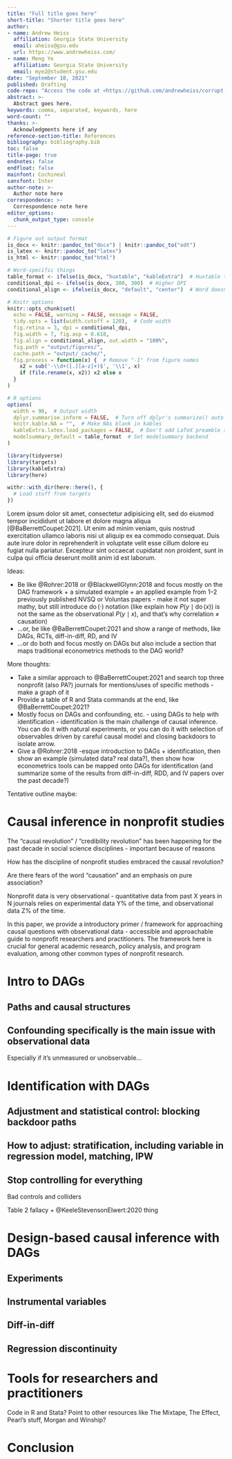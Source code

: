 ```yaml
---
title: "Full title goes here"
short-title: "Shorter title goes here"
author:
- name: Andrew Heiss
  affiliation: Georgia State University
  email: aheiss@gsu.edu
  url: https://www.andrewheiss.com/
- name: Meng Ye
  affiliation: Georgia State University
  email: mye2@student.gsu.edu
date: "September 10, 2021"
published: Drafting
code-repo: "Access the code at <https://github.com/andrewheiss/corrupt-caterpillar>"
abstract: >-
  Abstract goes here.
keywords: comma, separated, keywords, here
word-count: ""
thanks: >-
  Acknowledgments here if any
reference-section-title: References
bibliography: bibliography.bib
toc: false
title-page: true
endnotes: false
endfloat: false
mainfont: Cochineal
sansfont: Inter
author-note: >-
  Author note here
correspondence: >-
  Correspondence note here
editor_options: 
  chunk_output_type: console
---
```


```r
# Figure out output format
is_docx <- knitr::pandoc_to("docx") | knitr::pandoc_to("odt")
is_latex <- knitr::pandoc_to("latex")
is_html <- knitr::pandoc_to("html")

# Word-specific things
table_format <- ifelse(is_docx, "huxtable", "kableExtra")  # Huxtable tables
conditional_dpi <- ifelse(is_docx, 300, 300)  # Higher DPI
conditional_align <- ifelse(is_docx, "default", "center")  # Word doesn't support align

# Knitr options
knitr::opts_chunk$set(
  echo = FALSE, warning = FALSE, message = FALSE,
  tidy.opts = list(width.cutoff = 120),  # Code width
  fig.retina = 3, dpi = conditional_dpi,
  fig.width = 7, fig.asp = 0.618,
  fig.align = conditional_align, out.width = "100%",
  fig.path = "output/figures/",
  cache.path = "output/_cache/",
  fig.process = function(x) {  # Remove "-1" from figure names
    x2 = sub('-\\d+([.][a-z]+)$', '\\1', x)
    if (file.rename(x, x2)) x2 else x
  }
)

# R options
options(
  width = 90,  # Output width
  dplyr.summarise.inform = FALSE,  # Turn off dplyr's summarize() auto messages
  knitr.kable.NA = "",  # Make NAs blank in kables
  kableExtra.latex.load_packages = FALSE,  # Don't add LaTeX preamble stuff
  modelsummary_default = table_format  # Set modelsummary backend
)
```

```r
library(tidyverse)
library(targets)
library(kableExtra)
library(here)

withr::with_dir(here::here(), {
  # Load stuff from targets
})
```

Lorem ipsum dolor sit amet, consectetur adipisicing elit, sed do eiusmod tempor incididunt ut labore et dolore magna aliqua [@BaBerrettCoupet:2021]. Ut enim ad minim veniam, quis nostrud exercitation ullamco laboris nisi ut aliquip ex ea commodo consequat. Duis aute irure dolor in reprehenderit in voluptate velit esse cillum dolore eu fugiat nulla pariatur. Excepteur sint occaecat cupidatat non proident, sunt in culpa qui officia deserunt mollit anim id est laborum.


Ideas:

- Be like @Rohrer:2018 or @BlackwellGlynn:2018 and focus mostly on the DAG framework + a simulated example + an applied example from 1–2 previously published NVSQ or Voluntas papers - make it not super mathy, but still introduce $\operatorname{do}(\cdot)$ notation (like explain how $P(y \mid \operatorname{do}(x))$ is not the same as the observational $P(y \mid x)$, and that's why correlation ≠ causation)
- …or, be like @BaBerrettCoupet:2021 and show a range of methods, like DAGs, RCTs, diff-in-diff, RD, and IV
- …or do both and focus mostly on DAGs but also include a section that maps traditional econometrics methods to the DAG world?

More thoughts:

- Take a similar approach to @BaBerrettCoupet:2021 and search top three nonprofit (also PA?) journals for mentions/uses of specific methods - make a graph of it
- Provide a table of R and Stata commands at the end, like @BaBerrettCoupet:2021?
- Mostly focus on DAGs and confounding, etc. - using DAGs to help with identification - identification is the main challenge of causal inference. You can do it with natural experiments, or you can do it with selection of observables driven by careful causal model and closing backdoors to isolate arrow. 
- Give a @Rohrer:2018 -esque introduction to DAGs + identification, then show an example (simulated data? real data?), then show how econometrics tools can be mapped onto DAGs for identification (and summarize some of the results from diff-in-diff, RDD, and IV papers over the past decade?)



Tentative outline maybe:




# Causal inference in nonprofit studies

The "causal revolution" / "credibility revolution" has been happening for the past decade in social science disciplines - important because of reasons

How has the discipline of nonprofit studies embraced the causal revolution?

Are there fears of the word "causation" and an emphasis on pure association?

Nonprofit data is very observational - quantitative data from past X years in N journals relies on experimental data Y% of the time, and observational data Z% of the time. 

In this paper, we provide a introductory primer / framework for approaching causal questions with observational data - accessible and approachable guide to nonprofit researchers and practitioners. The framework here is crucial for general academic research, policy analysis, and program evaluation, among other common types of nonprofit research.


# Intro to DAGs

## Paths and causal structures

## Confounding specifically is the main issue with observational data

Especially if it's unmeasured or unobservable…


# Identification with DAGs

## Adjustment and statistical control: blocking backdoor paths

## How to adjust: stratification, including variable in regression model, matching, IPW

## Stop controlling for everything

Bad controls and colliders

Table 2 fallacy + @KeeleStevensonElwert:2020 thing


# Design-based causal inference with DAGs

## Experiments

## Instrumental variables

## Diff-in-diff

## Regression discontinuity


# Tools for researchers and practitioners

Code in R and Stata? Point to other resources like The Mixtape, The Effect, Pearl's stuff, Morgan and Winship?


# Conclusion

